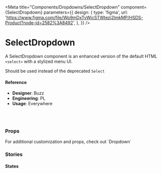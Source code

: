 
<Meta
  title="Components/Dropdowns/SelectDropdown"
  component={SelectDropdown}
  parameters={{
    design: {
      type: 'figma',
      url:
        'https://www.figma.com/file/Wp9mDxTvWicSTWtezj2ImkMP/HSDS-Product?node-id=2582%3A8492',
    },
  }}
/>

# SelectDropdown

A SelectDropdown component is an enhanced version of the default HTML `<select>` with a stylized menu UI.

Should be used instead of the deprecated `Select`

<Canvas>
  <Story name="default">
    <SelectDropdown
      disabled={boolean('disabled', false)}
      autoInput={false}
      items={createSpec({
        id: faker.random.uuid(),
        value: faker.name.firstName(),
      }).generate(20)}
      state={select(
        'state',
        {
          default: 'default',
          error: 'error',
        },
        'default'
      )}
      dropUp={boolean('dropUp', false)}
      maxHeight={text('maxHeight', '200px')}
      maxWidth={text('maxWidth', '100%')}
      limit={number('limit', 15)}
      width={text('width', '100%')}
      onSelect={action('onSelect')}
    />
  </Story>
</Canvas>

#### Reference

- **Designer**: Buzz
- **Engineering**: PL
- **Usage**: Everywhere

<br />
<br />

### Props

<ArgsTable of={SelectDropdown} />

<p>For additional customization and props, check out `Dropdown`</p>

### Stories

#### States

<Canvas>
  <Story name="States">
    <div>
      <SelectDropdown state="error" />
      <br />
      <SelectDropdown state="success" />
      <br />
      <SelectDropdown state="warning" />
    </div>
  </Story>
</Canvas>
